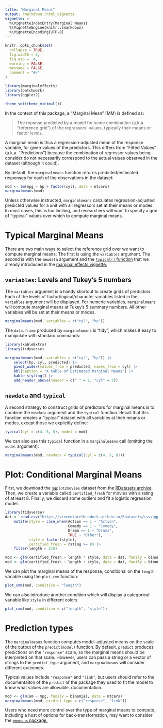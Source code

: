 ```yaml
---
title: "Marginal Means" 
output: rmarkdown::html_vignette
vignette: >
  %\VignetteIndexEntry{Marginal Means}
  %\VignetteEngine{knitr::rmarkdown}
  %\VignetteEncoding{UTF-8}
---
```


```r
knitr::opts_chunk$set(
  collapse = TRUE,
  fig.width = 6,
  fig.asp = .4,
  warning = FALSE,
  message = FALSE,
  comment = "#>"
)

library(marginaleffects)
library(patchwork)
library(ggplot2)

theme_set(theme_minimal())
```

In the context of this package, a "Marginal Mean" (MM) is defined as:

> The reponse predicted by a model for some combination (a.k.a. "reference grid") of the regressors' values, typically their means or factor levels. 

A marginal mean is thus a regression-adjusted mean of the response variable, for given values of the predictors. This differs from "Fitted Values" (a.k.a. "Predictions") because the combination of regressor values being consider do not necessarily correspond to the actual values observed in the dataset (although it could).

By default, the `marginalmeans` function returns predicted/estimated responses for each of the observations in the dataset:

```r
mod <- lm(mpg ~ hp + factor(cyl), data = mtcars)
marginalmeans(mod)
```

Unless otherwise instructed, `marginalmeans` calculates regression-adjusted predicted values for a unit with all regressors set at their means or modes. In most cases, this is too limiting, and researchers will want to specify a grid of "typical" values over which to compute marginal means.

# Typical Marginal Means

There are two main ways to select the reference grid over we want to compute marginal means. The first is using the `variables` argument. The second is with the `newdata` argument and the [`typical()` function](reference/typical.html) that we already introduced in the [marginal effects vignette.](articles/mfx.html) 

## `variables`: Levels and Tukey's 5 numbers 

The `variables` argument is a handy shortcut to create grids of predictors. Each of the levels of factor/logical/character variables listed in the `variables` argument will be displayed. For numeric variables, `marginalmeans` will compute marginal means at Tukey's 5 summary numbers. All other variables will be set at their means or modes.

```r
marginalmeans(mod, variables = c("cyl", "hp"))
```

The `data.frame` produced by `marginalmeans` is "tidy", which makes it easy to manipulate with standard commands:

```r
library(kableExtra)
library(tidyverse)

marginalmeans(mod, variables = c("cyl", "hp")) |>
    select(hp, cyl, predicted) |>
    pivot_wider(values_from = predicted, names_from = cyl) |>
    kbl(caption = "A table of Estimated Marginal Means") |>
    kable_styling() |>
    add_header_above(header = c(" " = 1, "cyl" = 3))
```

## `newdata` and `typical`

A second strategy to construct grids of predictors for marginal means is to combine the `newdata` argument and the `typical` function. Recall that this function creates a "typical" dataset with all variables at their means or modes, except those we explicitly define:

```r
typical(cyl = c(4, 6, 8), model = mod)
```

We can also use this `typical` function in a `marginalmeans` call (omitting the `model` argument):

```r
marginalmeans(mod, newdata = typical(cyl = c(4, 6, 8)))
```

# Plot: Conditional Marginal Means

First, we download the `ggplot2movies` dataset from the [RDatasets archive](https://vincentarelbundock.github.io/Rdatasets/articles/data.html). Then, we create a variable called `certified_fresh` for movies with a rating of at least 8. Finally, we discard some outliers and fit a logistic regression model: 

```r
library(tidyverse)
dat <- read.csv("https://vincentarelbundock.github.io/Rdatasets/csv/ggplot2movies/movies.csv") |>
    mutate(style = case_when(Action == 1 ~ "Action",
                             Comedy == 1 ~ "Comedy",
                             Drama == 1 ~ "Drama",
                             TRUE ~ "Other"),
           style = factor(style),
           certified_fresh = rating >= 8) |>
    filter(length < 240)

mod <- glm(certified_fresh ~ length * style, data = dat, family = binomial)
mod <- glm(certified_fresh ~ length + style, data = dat, family = binomial)
```

We can plot the marginal means of the response, conditional on the `length` variable using the `plot_cmm` function:

```r
plot_cmm(mod, condition = "length")
```

We can also introduce another condition which will display a categorical variable like `style` in different colors:

```r
plot_cmm(mod, condition = c("length", "style"))
```

# Prediction types

The `marginalmeans` function computes model-adjusted means on the scale of the output of the `predict(model)` function. By default, `predict` produces predictions on the `"response"` scale, so the marginal means should be interpreted on that scale. However, users can pass a string or a vector of strings to the `predict_type` argument, and `marginalmeans` will consider different outcomes. 

Typical values include `"response"` and `"link"`, but users should refer to the documentaiton of the `predict` of the package they used to fit the model to know what values are allowable. documentation. 

```r
mod <- glm(am ~ mpg, family = binomial, data = mtcars)
marginalmeans(mod, predict_type = c("response", "link"))
```

Users who need more control over the type of marginal means to compute, including a host of options for back-transformation, may want to consider the [`emmeans` package.](https://cran.r-project.org/web/packages/emmeans/index.html)
